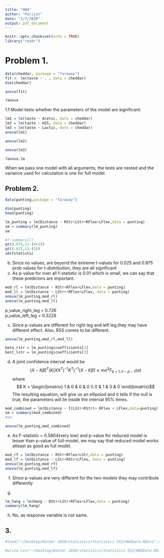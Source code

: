 ```yaml
---
title: "HW4"
author: "Parijat"
date: "2/7/2020"
output: pdf_document
---
```


```r
knitr::opts_chunk$set(echo = TRUE)
library("readr")
```
# Problem 1.  
```r
data(cheddar, package = "faraway")
fit <- lm(taste ~ . , data = cheddar)
dim(cheddar)
```

```r
anova(fit)
```

```r
?anova
```


1.1 Model tests whether the parameters of the model are significant.   

```r
lm1 = lm(taste ~ Acetic, data = cheddar)
lm2 = lm(taste ~ H2S, data = cheddar)
lm3 = lm(taste ~ Lactic, data = cheddar)
anova(lm1)
```

```r
anova(lm2)
```

```r
anova(lm3)
```
```r
?anova.lm
```

When we pass one model with all arguments, the tests are nested and the variance used for calculation is one for full model.


## Problem 2.  
```r
data(punting,package = "faraway")

dim(punting)
head(punting)
```

```r
lm_punting = lm(Distance ~ RStr+LStr+RFlex+LFlex,data = punting)
sm = summary(lm_punting)
sm
```
```r
#? summary(l)
qt(0.975,13-(4+1))
qt(0.025,13-(5))
sm$fstatistic
```

b) Since no values, are beyond the extreme t-values for 0.025 and 0.975 prob values for t-distribution, they are all significant
c) As p-value for over all f-statistic is 0.01 which is small, we can say that these predictors are important.

```r
mod_rl = lm(Distance ~ RStr+RFlex+LFlex,data = punting)
mod_ll = lm(Distance ~ LStr++RFlex+LFlex, data = punting)
anova(lm_punting,mod_rl)
anova(lm_punting,mod_ll)
```
p_value_right_leg =  0.726    
p_value_left_leg =  0.3228   

c) Since p-values are different for right leg and left leg,they may have different effect. Also, RSS comes to be different.

```r
anova(lm_punting,mod_rl,mod_ll)
```
```r
beta_rstr = lm_punting$coefficients[2]
best_lstr = lm_punting$coefficients[3]
```
 d) A joint confidence interval would be $$(X-K \hat\beta)^{T}(K(XX^T)^{-1}K^T)^{-1}(X-K\hat\beta)\leq m \hat\sigma^2 F_{p+1,n-p-1}( \alpha )$$
 where $$ K = \begin{bmatrix} 1 & 0 & 0 & 0 \\ 0 & 1 & 0 & 0  \end{bmatrix}$$
 The resulting equation, will give us an ellipsiod and it tells if the null is true, the parameters will lie inside the interval 95% times.
```r
mod_combined = lm(Distance ~ I(LStr+RStr)+ RFlex + LFlex,data=punting)
sm = summary(mod_combined)
#sm
```
 
 
 
```r
anova(lm_punting,mod_combined)  
```
 
 
 e) As F-statistic = 0.5804(very low) and p-value for reduced model is lesser than p-value of full-model, we may say that reduced model works atleast as good as full model.
 
 
```r
mod_rf = lm(Distance ~ RStr+RFlex+LStr,data = punting)
mod_lf = lm(Distance ~ LStr+RStr+LFlex, data = punting)
anova(lm_punting,mod_rf)
anova(lm_punting,mod_lf)
```

f) Since p-values are very different for the two models they may contribute differently

g)


```r
lm_hang = lm(Hang ~ RStr+LStr+RFlex+LFlex,data = punting)
summary(lm_hang)
```

h) No, as response variable is not same.

## 3. 
```r

#load("~/Desktop/Winter 2020/statistics/Statistics 552/HW3Data.RData",verbose=True)

#write.csv("~/Desktop/Winter 2020/statistics/Statistics 552/HW3Data.RData", "~/Desktop/hw3r.csv")
```

